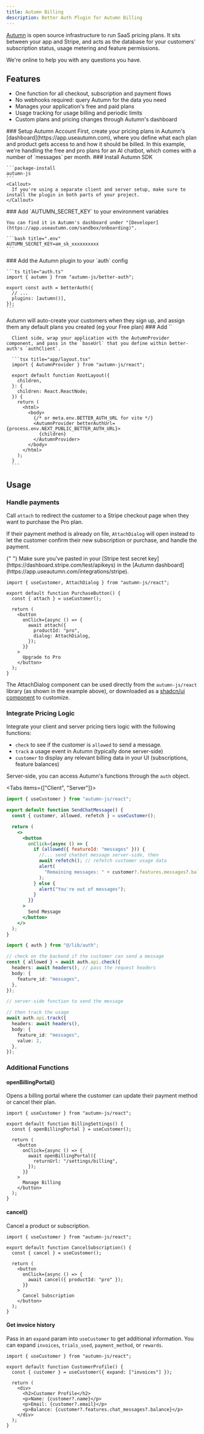 ```yaml
---
title: Autumn Billing
description: Better Auth Plugin for Autumn Billing
---
```



[Autumn](https://useautumn.com) is open source infrastructure to run SaaS pricing plans. It sits between your app and Stripe, and acts as the database for your customers' subscription status, usage metering and feature permissions.

<Card href="https://discord.gg/STqxY92zuS" title="Get help on Autumn's Discord">
  We're online to help you with any questions you have.
</Card>

## Features

- One function for all checkout, subscription and payment flows
- No webhooks required: query Autumn for the data you need
- Manages your application's free and paid plans
- Usage tracking for usage billing and periodic limits
- Custom plans and pricing changes through Autumn's dashboard


<Steps>
  <Step>
    ### Setup Autumn Account
    First, create your pricing plans in Autumn's [dashboard](https://app.useautumn.com), where you define what each plan and product gets access to and how it should be billed. In this example, we're handling the free and pro plans for an AI chatbot, which comes with a number of `messages` per month.
  </Step>
  <Step>
    ### Install Autumn SDK

    ```package-install
    autumn-js
    ```
    <Callout>
      If you're using a separate client and server setup, make sure to install the plugin in both parts of your project.
    </Callout>
  </Step>

  <Step>
    ### Add `AUTUMN_SECRET_KEY` to your environment variables

    You can find it in Autumn's dashboard under "[Developer](https://app.useautumn.com/sandbox/onboarding)".

    ```bash title=".env"
    AUTUMN_SECRET_KEY=am_sk_xxxxxxxxxx
    ```
  </Step>

  <Step>
    ### Add the Autumn plugin to your `auth` config

    ```ts title="auth.ts"
    import { autumn } from "autumn-js/better-auth";

    export const auth = betterAuth({
      // ...
      plugins: [autumn()],
    });
    ```
  <Callout>
    Autumn will auto-create your customers when they sign up, and assign them any
    default plans you created (eg your Free plan)
  </Callout>
  </Step>

  <Step>
      ### Add `<AutumnProvider />`

      Client side, wrap your application with the AutumnProvider component, and pass in the `baseUrl` that you define within better-auth's `authClient`.

      ```tsx title="app/layout.tsx"
      import { AutumnProvider } from "autumn-js/react";

      export default function RootLayout({
        children,
      }: {
        children: React.ReactNode;
      }) {
        return (
          <html>
            <body>
              {/* or meta.env.BETTER_AUTH_URL for vite */}
              <AutumnProvider betterAuthUrl={process.env.NEXT_PUBLIC_BETTER_AUTH_URL}>
                {children}
              </AutumnProvider>
            </body>
          </html>
        );
      }
      ```
  </Step>  
</Steps>

## Usage

### Handle payments

Call `attach` to redirect the customer to a Stripe checkout page when they want to purchase the Pro plan.

If their payment method is already on file, `AttachDialog` will open instead to let the customer confirm their new subscription or purchase, and handle the payment.

<Callout type="warn">
  {" "}
  Make sure you've pasted in your [Stripe test secret
  key](https://dashboard.stripe.com/test/apikeys) in the [Autumn
  dashboard](https://app.useautumn.com/integrations/stripe).
</Callout>

```tsx
import { useCustomer, AttachDialog } from "autumn-js/react";

export default function PurchaseButton() {
  const { attach } = useCustomer();

  return (
    <button
      onClick={async () => {
        await attach({
          productId: "pro",
          dialog: AttachDialog,
        });
      }}
    >
      Upgrade to Pro
    </button>
  );
}
```

The AttachDialog component can be used directly from the `autumn-js/react`
library (as shown in the example above), or downloaded as a [shadcn/ui component](https://docs.useautumn.com/quickstart/shadcn) to customize.

### Integrate Pricing Logic

Integrate your client and server pricing tiers logic with the following functions:

- `check` to see if the customer is `allowed` to send a message.
- `track` a usage event in Autumn (typically done server-side)
- `customer` to display any relevant billing data in your UI (subscriptions, feature balances)

Server-side, you can access Autumn's functions through the `auth` object.

<Tabs items={["Client", "Server"]}>
<Tab value="Client">

```jsx
import { useCustomer } from "autumn-js/react";

export default function SendChatMessage() {
  const { customer, allowed, refetch } = useCustomer();

  return (
    <>
      <button
        onClick={async () => {
          if (allowed({ featureId: "messages" })) {
            //... send chatbot message server-side, then
            await refetch(); // refetch customer usage data
            alert(
              "Remaining messages: " + customer?.features.messages?.balance
            );
          } else {
            alert("You're out of messages");
          }
        }}
      >
        Send Message
      </button>
    </>
  );
}
```

</Tab>
<Tab value="Server">

```typescript Server
import { auth } from "@/lib/auth";

// check on the backend if the customer can send a message
const { allowed } = await auth.api.check({
  headers: await headers(), // pass the request headers
  body: {
    feature_id: "messages",
  },
});

// server-side function to send the message

// then track the usage
await auth.api.track({
  headers: await headers(),
  body: {
    feature_id: "messages",
    value: 2,
  },
});
```

</Tab>
</Tabs>

### Additional Functions

#### openBillingPortal()

Opens a billing portal where the customer can update their payment method or cancel their plan.

```tsx
import { useCustomer } from "autumn-js/react";

export default function BillingSettings() {
  const { openBillingPortal } = useCustomer();

  return (
    <button
      onClick={async () => {
        await openBillingPortal({
          returnUrl: "/settings/billing",
        });
      }}
    >
      Manage Billing
    </button>
  );
}
```

#### cancel()

Cancel a product or subscription.

```tsx
import { useCustomer } from "autumn-js/react";

export default function CancelSubscription() {
  const { cancel } = useCustomer();

  return (
    <button
      onClick={async () => {
        await cancel({ productId: "pro" });
      }}
    >
      Cancel Subscription
    </button>
  );
}
```

#### Get invoice history

Pass in an `expand` param into `useCustomer` to get additional information. You can expand `invoices`, `trials_used`, `payment_method`, or `rewards`.

```tsx
import { useCustomer } from "autumn-js/react";

export default function CustomerProfile() {
  const { customer } = useCustomer({ expand: ["invoices"] });

  return (
    <div>
      <h2>Customer Profile</h2>
      <p>Name: {customer?.name}</p>
      <p>Email: {customer?.email}</p>
      <p>Balance: {customer?.features.chat_messages?.balance}</p>
    </div>
  );
}
```
